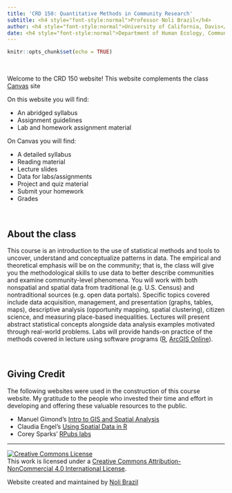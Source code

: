 ```yaml
---
title: 'CRD 150: Quantitative Methods in Community Research'
subtitle: <h4 style="font-style:normal">Professor Noli Brazil</h4>
author: <h4 style="font-style:normal">University of California, Davis</h4>
date: <h4 style="font-style:normal">Department of Human Ecology, Community and Regional Development</h4>
---
```



<style>
p.comment {
background-color: #DBDBDB;
padding: 10px;
border: 1px solid black;
margin-left: 25px;
border-radius: 5px;
font-style: italic;
}

.figure {
   margin-top: 20px;
   margin-bottom: 20px;
}

h1.title {
  font-weight: bold;
  font-family: Arial;  
}

h2.title {
  font-family: Arial;  
}

</style>


<style type="text/css">
#TOC {
  font-size: 13px;
  font-family: Arial;
}
</style>

</style>

```r
knitr::opts_chunk$set(echo = TRUE)
```

\


Welcome to the CRD 150 website!  This website complements the class [Canvas](https://login.canvas.ucdavis.edu/) site  

On this website you will find:

* An abridged syllabus
* Assignment guidelines 
* Lab and homework assignment material

On Canvas you will find:

* A detailed syllabus
* Reading material
* Lecture slides
* Data for labs/assignments
* Project and quiz material
* Submit your homework
* Grades

\


## About the class

This course is an introduction to the use of statistical methods and tools to uncover, understand and conceptualize patterns in data.  The empirical and theoretical emphasis will be on the community; that is, the class will give you the methodological skills to use data to better describe communities and examine community-level phenomena.  You will work with both nonspatial and spatial data from traditional (e.g. U.S. Census) and nontraditional sources (e.g. open data portals).  Specific topics covered include data acquisition, management, and presentation (graphs, tables, maps), descriptive analysis (opportunity mapping, spatial clustering), citizen science, and measuring place-based inequalities.  Lectures will present abstract statistical concepts alongside data analysis examples motivated through real-world problems.  Labs will provide hands-on practice of the methods covered in lecture using software programs ([R](https://www.r-project.org/), [ArcGIS Online](https://www.arcgis.com/home/index.html)). 

<br>

## Giving Credit

The following websites were used in the construction of this course website. My gratitude to the people who invested their time and effort in developing and offering these valuable resources to the public.

* Manuel Gimond's [Intro to GIS and Spatial Analysis](https://mgimond.github.io/Spatial/index.html)
* Claudia Engel's [Using Spatial Data in R](https://cengel.github.io/R-spatial/)
* Corey Sparks' [RPubs labs](https://rpubs.com/corey_sparks)




***
<a rel="license" href="http://creativecommons.org/licenses/by-nc/4.0/"><img alt="Creative Commons License" style="border-width:0" src="https://i.creativecommons.org/l/by-nc/4.0/88x31.png" /></a><br />This work is licensed under a <a rel="license" href="http://creativecommons.org/licenses/by-nc/4.0/">Creative Commons Attribution-NonCommercial 4.0 International License</a>.


Website created and maintained by [Noli Brazil](https://nbrazil.faculty.ucdavis.edu/)

